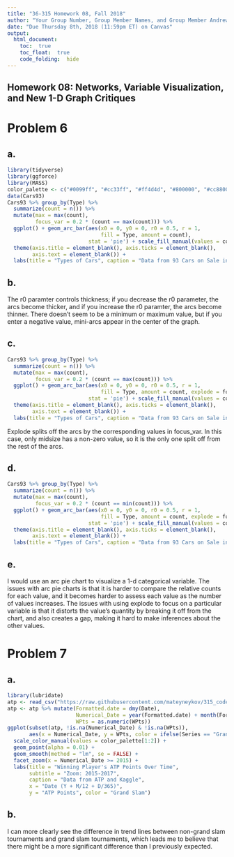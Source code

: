 ```yaml
---
title: "36-315 Homework 08, Fall 2018"
author: "Your Group Number, Group Member Names, and Group Member AndrewIDs Here"
date: "Due Thursday 8th, 2018 (11:59pm ET) on Canvas"
output: 
  html_document:
    toc:  true
    toc_float:  true
    code_folding:  hide
---
```


##  Homework 08:  Networks, Variable Visualization, and New 1-D Graph Critiques

#  Problem 6 {.tabset}

## a.

```r
library(tidyverse)
library(ggforce)
library(MASS)
color_palette <- c("#0099ff", "#cc33ff", "#ff4d4d", "#800000", "#cc8800", "#000066")
data(Cars93)
Cars93 %>% group_by(Type) %>% 
  summarize(count = n()) %>% 
  mutate(max = max(count),
         focus_var = 0.2 * (count == max(count))) %>%
  ggplot() + geom_arc_bar(aes(x0 = 0, y0 = 0, r0 = 0.5, r = 1, 
                              fill = Type, amount = count), 
                          stat = 'pie') + scale_fill_manual(values = color_palette) +
  theme(axis.title = element_blank(), axis.ticks = element_blank(), 
        axis.text = element_blank()) + 
  labs(title = "Types of Cars", caption = "Data from 93 Cars on Sale in the USA in 1993 (Cars93 in MASS library)")
```

## b.

The r0 paramter controls thickness; if you decrease the r0 parameter, the arcs become thicker, and if you increase the r0 paramter, the arcs become thinner. There doesn't seem to be a minimum or maximum value, but if you enter a negative value, mini-arcs appear in the center of the graph.

## c.  

```r
Cars93 %>% group_by(Type) %>% 
  summarize(count = n()) %>% 
  mutate(max = max(count),
         focus_var = 0.2 * (count == max(count))) %>%
  ggplot() + geom_arc_bar(aes(x0 = 0, y0 = 0, r0 = 0.5, r = 1,
                              fill = Type, amount = count, explode = focus_var), 
                          stat = 'pie') + scale_fill_manual(values = color_palette) +
  theme(axis.title = element_blank(), axis.ticks = element_blank(), 
        axis.text = element_blank()) + 
  labs(title = "Types of Cars", caption = "Data from 93 Cars on Sale in the USA in 1993 (Cars93 in MASS library)")
```

Explode splits off the arcs by the corresponding values in focus_var. In this case, only midsize has a non-zero
value, so it is the only one split off from the rest of the arcs.

## d. 

```r
Cars93 %>% group_by(Type) %>% 
  summarize(count = n()) %>% 
  mutate(max = max(count),
         focus_var = 0.2 * (count == min(count))) %>%
  ggplot() + geom_arc_bar(aes(x0 = 0, y0 = 0, r0 = 0.5, r = 1,
                              fill = Type, amount = count, explode = focus_var), 
                          stat = 'pie') + scale_fill_manual(values = color_palette) +   
  theme(axis.title = element_blank(), axis.ticks = element_blank(), 
        axis.text = element_blank()) + 
  labs(title = "Types of Cars", caption = "Data from 93 Cars on Sale in the USA in 1993 (Cars93 in MASS library)")
```

## e.  

I would use an arc pie chart to visualize a 1-d categorical variable. The issues with arc pie charts is that it is harder to compare the relative counts for each value, and it becomes harder to assess each value as the number of values increases. The issues with using explode to focus on a particular variable is that it distorts the value's quantity by breaking it off from the chart, and also creates a gap, making it hard to make inferences about the other values.

#  Problem 7 {.tabset}

## a. 

```r
library(lubridate) 
atp <- read_csv("https://raw.githubusercontent.com/mateyneykov/315_code_data/master/data/ATP%20Data.csv")
atp <- atp %>% mutate(Formatted.date = dmy(Date),
                      Numerical_Date = year(Formatted.date) + month(Formatted.date)/12 + day(Formatted.date)/365,
                      WPts = as.numeric(WPts))
ggplot(subset(atp, !is.na(Numerical_Date) & !is.na(WPts)), 
       aes(x = Numerical_Date, y = WPts, color = ifelse(Series == "Grand Slam", "Yes", "No"))) + 
  scale_color_manual(values = color_palette[1:2]) + 
  geom_point(alpha = 0.01) + 
  geom_smooth(method = "lm", se = FALSE) + 
  facet_zoom(x = Numerical_Date >= 2015) + 
  labs(title = "Winning Player's ATP Points Over Time",
       subtitle = "Zoom: 2015-2017",
       caption = "Data from ATP and Kaggle",
       x = "Date (Y + M/12 + D/365)", 
       y = "ATP Points", color = "Grand Slam") 
```

## b. 

I can more clearly see the difference in trend lines between non-grand slam tournaments and grand slam tournaments, which leads me to believe that there might be a more significant difference than I previously expected.
